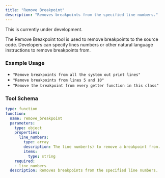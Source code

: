 ```yaml
---
title: "Remove Breakpoint"
description: "Removes breakpoints from the specified line numbers."
---
```


<Warning>This is currently under development.</Warning>

The Remove Breakpoint tool is used to remove breakpoints to the source code. Developers can specify lines numbers or other
natural language instructions to remove breakpoints from.

### Example Usage

- `"Remove breakpoints from all the system out print lines"`
- `"Remove breakpoints from lines 5 and 10"`
- `"Remove the breakpoint from every getter function in this class"`

### Tool Schema

```yaml
type: function
function:
  name: remove_breakpoint
  parameters:
    type: object
    properties:
      line_numbers:
        type: array
        description: The line number(s) to remove a breakpoint from.
        items:
          type: string
    required:
    - line_numbers
  description: Removes breakpoints from the specified line numbers.
```

